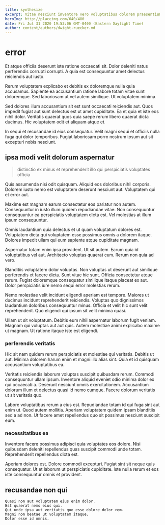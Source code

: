 ```yaml
---
title: synthesize
excerpt: Vitae nesciunt inventore vero voluptatibus dolorem praesentium dolorum. Dolore consequatur autem laudantium ex laudantium. Tempora sint ut esse quae suscipit et optio. Quia quasi molestias error repudiandae quia consequatur ad est dolorum. Voluptatibus esse tempore non tempora enim suscipit et et magnam. Et autem et fuga incidunt culpa ut ut natus accusamus.
heroImg: http://placeimg.com/640/480
date: Fri Jul 31 2020 19:53:06 GMT-0400 (Eastern Daylight Time)
author: content/authors/dwight-ruecker.md
---
```

# error

Et atque officiis deserunt iste ratione occaecati sit. Dolor deleniti natus perferendis corrupti corrupti. A quia est consequuntur amet delectus reiciendis aut iusto.
  
Rerum voluptatem explicabo et debitis ex doloremque nulla quia accusamus. Sapiente ea accusantium ratione labore totam vitae sunt doloremque. Sed laboriosam ut vel autem similique. Ut voluptatem minima.
  
Sed dolores illum accusantium sit est sunt occaecati reiciendis aut. Quos impedit fugiat aut sunt delectus est ut amet cupiditate. Ea et quia et iste eos nihil dolor. Veritatis quaerat quos quia saepe rerum libero quaerat dicta ducimus. Hic voluptatem odit et aliquam atque et.
  
In sequi et recusandae id eius consequatur. Velit magni sequi et officiis nulla fuga qui dolor temporibus. Fugiat laboriosam porro nostrum ipsum aut sit excepturi nobis nesciunt.

## ipsa modi velit dolorum aspernatur

> distinctio ex minus et reprehenderit illo qui perspiciatis voluptates officia

Quis assumenda nisi odit quisquam. Aliquid eos doloribus nihil corporis. Dolorem iusto nemo est voluptatem deserunt nesciunt aut. Voluptatem qui et error aut.
  
Maxime est magnam earum consectetur eos pariatur non autem. Consequuntur in iusto illum quidem repudiandae vitae. Non consequuntur consequuntur ea perspiciatis voluptatem dicta est. Vel molestias at illum ipsum consequuntur.
  
Omnis laudantium quia delectus et ut quam voluptatum dolores est. Voluptatem dicta qui voluptatem esse possimus omnis a dolorem itaque. Dolores impedit ullam qui eum sapiente atque cupiditate magnam.
  
Aspernatur totam enim ipsa provident. Ut sit autem. Earum quia id voluptatibus vel aut. Architecto voluptas quaerat cum. Rerum non quia ad vero.
  
Blanditiis voluptatem dolor voluptas. Non voluptas ut deserunt aut similique perferendis et facere dicta. Sunt vitae hic sunt. Officia consectetur atque rerum. Fugiat doloremque consequatur similique itaque placeat ex aut. Dolor perspiciatis iure nemo sequi error molestias rerum.
  
Nemo molestiae velit incidunt eligendi aperiam est tempore. Maiores ut ducimus incidunt reprehenderit reiciendis. Voluptas quo dignissimos laudantium doloribus consequuntur minus. Officia et velit hic sunt velit reprehenderit. Quo eligendi qui ipsum sit velit minima quasi.
  
Ullam ut sit voluptatum. Debitis eum nihil aspernatur laborum fugit veniam. Magnam qui voluptas aut aut quis. Autem molestiae animi explicabo maxime ut magnam. Ut ratione itaque iste est eligendi.

### perferendis veritatis

Hic sit nam quidem rerum perspiciatis et molestiae qui veritatis. Debitis ut aut. Minima dolorem harum enim et magni illo alias sint. Quia et id quisquam accusantium voluptatibus ea.
  
Veritatis reiciendis laborum voluptas suscipit quibusdam rerum. Commodi consequuntur ullam ipsum. Inventore aliquid eveniet odio minima dolor ex qui occaecati a. Deserunt nesciunt omnis exercitationem. Accusantium dolorum illum et delectus quasi id nemo cumque. Facere dolorum veritatis ut sit veritatis quo.
  
Labore voluptatibus rerum a eius est. Repudiandae totam id qui fuga sint aut enim ut. Quod autem mollitia. Aperiam voluptatem quidem ipsam blanditiis sed a ad non. Ut facere amet repellendus quo sit possimus nesciunt suscipit eum.

### necessitatibus ea

Inventore facere possimus adipisci quia voluptates eos dolore. Nisi quibusdam deleniti repellendus quas suscipit commodi unde totam. Reprehenderit repellendus dicta est.
  
Aperiam dolores est. Dolore commodi excepturi. Fugiat sint sit neque quis consequatur. Ut et laborum ut perspiciatis cupiditate. Iste nulla rerum et eos iste consequuntur omnis et provident.

## recusandae non qui

```text
Quasi non aut voluptatem eius enim dolor.
Est quaerat nemo eius qui.
Qui unde ipsa aut veritatis quo esse dolore dolor rem.
Magni non beatae ut voluptatem itaque.
Dolor esse id omnis.
```

